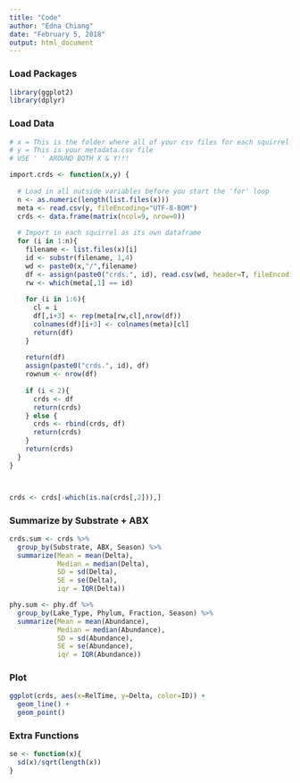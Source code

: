 ```yaml
---
title: "Code"
author: "Edna Chiang"
date: "February 5, 2018"
output: html_document
---
```


### Load Packages
```r
library(ggplot2)
library(dplyr)
```


### Load Data
```r
# x = This is the folder where all of your csv files for each squirrel (1 file per squirrel) are located 
# y = This is your metadata.csv file
# USE ' ' AROUND BOTH X & Y!!!

import.crds <- function(x,y) {
  
  # Load in all outside variables before you start the 'for' loop
  n <- as.numeric(length(list.files(x)))
  meta <- read.csv(y, fileEncoding="UTF-8-BOM")
  crds <- data.frame(matrix(ncol=9, nrow=0))
  
  # Import in each squirrel as its own dataframe
  for (i in 1:n){
    filename <- list.files(x)[i]
    id <- substr(filename, 1,4)
    wd <- paste0(x,"/",filename)
    df <- assign(paste0("crds.", id), read.csv(wd, header=T, fileEncoding="UTF-8-BOM"))
    rw <- which(meta[,1] == id)
    
    for (i in 1:6){
      cl = i
      df[,i+3] <- rep(meta[rw,cl],nrow(df))
      colnames(df)[i+3] <- colnames(meta)[cl]
      return(df)
    }
    
    return(df)
    assign(paste0("crds.", id), df)
    rownum <- nrow(df)
    
    if (i < 2){
      crds <- df
      return(crds)
    } else {
      crds <- rbind(crds, df)
      return(crds)
    }
    return(crds)
  }
}



crds <- crds[-which(is.na(crds[,2])),]

```


### Summarize by Substrate + ABX
```r
crds.sum <- crds %>%
  group_by(Substrate, ABX, Season) %>%
  summarize(Mean = mean(Delta),
            Median = median(Delta),
            SD = sd(Delta),
            SE = se(Delta),
            iqr = IQR(Delta))

phy.sum <- phy.df %>%
  group_by(Lake_Type, Phylum, Fraction, Season) %>%
  summarize(Mean = mean(Abundance),
            Median = median(Abundance),
            SD = sd(Abundance),
            SE = se(Abundance),
            iqr = IQR(Abundance))

```

### Plot
```r
ggplot(crds, aes(x=RelTime, y=Delta, color=ID)) +
  geom_line() +
  geom_point()

```


### Extra Functions
```r
se <- function(x){
  sd(x)/sqrt(length(x))
}
```
